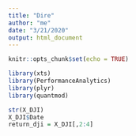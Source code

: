 ```yaml
---
title: "Dire"
author: "me"
date: "3/21/2020"
output: html_document
---
```


```r
knitr::opts_chunk$set(echo = TRUE)
```

```r
library(xts)
library(PerformanceAnalytics)
library(plyr)
library(quantmod)
```
```r
str(X_DJI)
X_DJI$Date
return_dji = X_DJI[,2:4]

```


